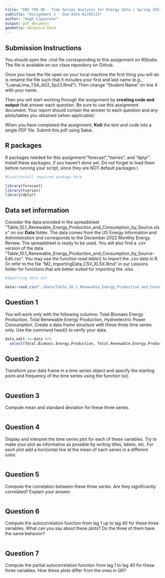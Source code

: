 ```yaml
---
title: "ENV 790.30 - Time Series Analysis for Energy Data | Spring 2023"
subtitle: "Assignment 2 - Due date 02/03/23"
author: "Hugh Cipparone"
output: pdf_document
geometry: margin=2.54cm
---
```


## Submission Instructions

You should open the .rmd file corresponding to this assignment on RStudio. The file is available on our class repository on Github.   

Once you have the file open on your local machine the first thing you will do is rename the file such that it includes your first and last name (e.g., "LuanaLima_TSA_A02_Sp23.Rmd"). Then change "Student Name" on line 4 with your name. 

Then you will start working through the assignment by  **creating code and output** that answer each question. Be sure to use this assignment document. Your report should contain the answer to each question and any plots/tables you obtained (when applicable).

When you have completed the assignment, **Knit** the text and code into a single PDF file. Submit this pdf using Sakai. 

## R packages

R packages needed for this assignment:"forecast","tseries", and "dplyr". Install these packages, if you haven't done yet. Do not forget to load them before running your script, since they are NOT default packages.\\

```r
#Load/install required package here

library(forecast)
library(tseries)
library(dplyr)
```


## Data set information  

Consider the data provided in the spreadsheet "Table_10.1_Renewable_Energy_Production_and_Consumption_by_Source.xlsx" on our **Data** folder. The data comes from the US Energy Information and Administration and corresponds to the December 2022 Monthly Energy Review. The spreadsheet is ready to be used. You will also find a $.csv$ version of the data "Table_10.1_Renewable_Energy_Production_and_Consumption_by_Source-Edit.csv". You may use the function $read.table()$ to import the $.csv$ data in R. Or refer to the file "M2_ImportingData_CSV_XLSX.Rmd" in our Lessons folder for functions that are better suited for importing the $.xlsx$.

```r
#Importing data set

data<-read.csv("./Data/Table_10.1_Renewable_Energy_Production_and_Consumption_by_Source-Edit.csv")

```


## Question 1
You will work only with the following columns: Total Biomass Energy Production, Total Renewable Energy Production, Hydroelectric Power Consumption. Create a data frame structure with these three time series only. Use the command head() to verify your data.

```r

data.edit.1<-data %>% 
  select(Total.Biomass.Energy.Production, Total.Renewable.Energy.Production, Hydroelectric.Power.Consumption)

```


## Question 2
Transform your data frame in a time series object and specify the starting point and frequency of the time series using the function ts().

```r



```


## Question 3
Compute mean and standard deviation for these three series.

```r

```


## Question 4
Display and interpret the time series plot for each of these variables. Try to make your plot as informative as possible by writing titles, labels, etc. For each plot add a horizontal line at the mean of each series in a different color.

```r

```


## Question 5
Compute the correlation between these three series. Are they significantly correlated? Explain your answer.

```r

```


## Question 6
Compute the autocorrelation function from lag 1 up to lag 40 for these three variables. What can you say about these plots? Do the three of them have the same behavior?

```r

```


## Question 7
Compute the partial autocorrelation function from lag 1 to lag 40 for these three variables. How these plots differ from the ones in Q6?

```r

```


